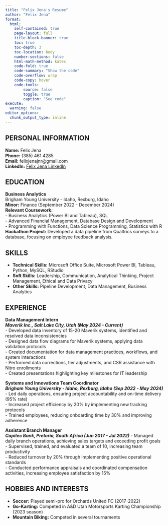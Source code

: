 ---
title: "Felix Jena's Resume"
author: "Felix Jena"
format: 
  html:
    self-contained: true
    page-layout: full
    title-block-banner: true
    toc: true
    toc-depth: 3
    toc-location: body
    number-sections: false
    html-math-method: katex
    code-fold: true
    code-summary: "Show the code"
    code-overflow: wrap
    code-copy: hover
    code-tools:
        source: false
        toggle: true
        caption: "See code"
execute: 
  warning: false
editor_options: 
  chunk_output_type: inline
---

## PERSONAL INFORMATION
**Name:** Felix Jena\
**Phone:** (385) 461 4285  
**Email:** felixjenajnr@gmail.com  
**LinkedIn:** [Felix Jena LinkedIn](https://www.linkedin.com/in/felixjenajnr)

## EDUCATION
**Business Analytics**  
Brigham Young University - Idaho, Rexburg, Idaho  
**Minor:** Finance (September 2022 - December 2024)  
**Relevant Coursework:**  
- Business Analytics (Power BI and Tableau), SQL  
- Advanced Financial Management, Database Design and Development  
- Programming with Functions, Data Science Programming, Statistics with R  
**Hackathon Project:** Developed a data pipeline from Qualtrics surveys to a database, focusing on employee feedback analysis.

## SKILLS
- **Technical Skills:** Microsoft Office Suite, Microsoft Power BI, Tableau, Python, MySQL, RStudio  
- **Soft Skills:** Leadership, Communication, Analytical Thinking, Project Management, Ethical and Data Privacy  
- **Other Skills:** Pipeline Development, Data Management, Business Analytics  

## EXPERIENCE

**Data Management Intern**  
_**Maverik Inc., Salt Lake City, Utah (May 2024 - Current)**_  
- Developed data inventory of 15-20 Maverik systems, identified and resolved data inconsistencies  
- Designed data flow diagrams for Maverik systems, applying data validation protocols  
- Created documentation for data management practices, workflows, and system interactions  
- Performed data corrections, tier adjustments, and CSR assistance with Nitro enrollments  
- Created presentations highlighting key milestones for IT leadership  

**Systems and Innovations Team Coordinator**  
_**Brigham Young University - Idaho, Rexburg, Idaho (Sep 2022 - May 2024)**_ 
- Led daily operations, ensuring project accountability and on-time delivery (95% rate)  
- Increased project efficiency by 20% by implementing new tracking protocols  
- Trained employees, reducing onboarding time by 30% and improving adherence  

**Assistant Branch Manager**  
_**Capitec Bank, Pretoria, South Africa (Jun 2017 - Jul 2022)**_ 
- Managed daily branch operations, achieving sales targets and exceeding profit goals  
- Supervised, trained, and evaluated a team of 10, increasing team productivity  
- Reduced turnover by 20% through implementing positive operational standards  
- Conducted performance appraisals and coordinated compensation activities, increasing employee satisfaction by 15%

## HOBBIES AND INTERESTS
- **Soccer:** Played semi-pro for Orchards United FC (2017-2022)  
- **Go-Karting:** Competed in A&D Utah Motorsports Karting Championship (2023 season)  
- **Mountain Biking:** Competed in several tournaments  



